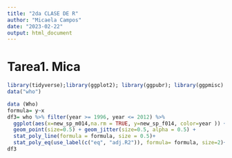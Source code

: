 ```yaml
---
title: "2da CLASE DE R"
author: "Micaela Campos"
date: "2023-02-22"
output: html_document
---
```

# Tarea1. Mica

```r
library(tidyverse);library(ggplot2); library(ggpubr); library(ggpmisc)
data("who")
```

```r
data (Who)
formula= y~x 
df3= who %>% filter(year >= 1996, year <= 2012) %>% 
  ggplot(aes(x=new_sp_m014,na.rm = TRUE, y=new_sp_f014, color=year )) +
  geom_point(size=0.5) + geom_jitter(size=0.5, alpha = 0.5) +
  stat_poly_line(formula = formula, size = 0.5)+ 
  stat_poly_eq(use_label(c("eq", "adj.R2")), formula= formula, size=2)+ facet_wrap(year ~.)
df3
```
